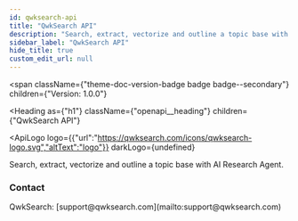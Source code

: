 ```yaml
---
id: qwksearch-api
title: "QwkSearch API"
description: "Search, extract, vectorize and outline a topic base with AI Research Agent."
sidebar_label: "QwkSearch API"
hide_title: true
custom_edit_url: null
---
```



<span
  className={"theme-doc-version-badge badge badge--secondary"}
  children={"Version: 1.0.0"}
>
</span>

<Heading
  as={"h1"}
  className={"openapi__heading"}
  children={"QwkSearch API"}
>
</Heading>

<ApiLogo
  logo={{"url":"https://qwksearch.com/icons/qwksearch-logo.svg","altText":"logo"}}
  darkLogo={undefined}
>
  
</ApiLogo>

Search, extract, vectorize and outline a topic base with AI Research Agent.


<div
  style={{"display":"flex","flexDirection":"column","marginBottom":"var(--ifm-paragraph-margin-bottom)"}}
>
  <h3
    style={{"marginBottom":"0.25rem"}}
  >
    Contact
  </h3><span>
    QwkSearch: [support@qwksearch.com](mailto:support@qwksearch.com)
  </span>
</div>
